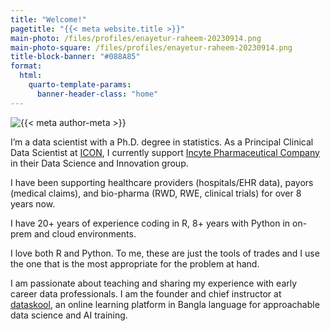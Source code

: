 ```yaml
---
title: "Welcome!"
pagetitle: "{{< meta website.title >}}"
main-photo: /files/profiles/enayetur-raheem-20230914.png
main-photo-square: /files/profiles/enayetur-raheem-20230914.png
title-block-banner: "#088A85"
format:
  html:
    quarto-template-params:
      banner-header-class: "home"
---
```


::: {.grid}

::: {.g-col-12 .g-col-sm-4}

```{=html}
<div class="grid" style="--bs-columns: 5; row-gap: 0;">
  <div class="g-col-1 g-col-sm-0"></div>
  <div class="g-col-3 g-col-sm-5">
    <picture>
      <source media="(max-width: 576px)" srcset="{{< meta main-photo-square >}}">
      <source media="(min-width: 576px)" srcset="{{< meta main-photo >}}">
      <img class="img-fluid" src="{{< meta main-photo >}}" alt="{{< meta author-meta >}}">
    </picture>
  </div>
  <div class="g-col-1 g-col-sm-0"></div>
</div>
```

:::

::: {.g-col-12 .g-col-sm-8}

I'm a data scientist with a Ph.D. degree in statistics. As a Principal Clinical Data Scientist at [ICON](https://www.iconplc.com), I currently support [Incyte Pharmaceutical Company](htts://incyte.com) in their Data Science and Innovation group.

I have been supporting healthcare providers (hospitals/EHR data), payors (medical claims), and bio-pharma (RWD, RWE, clinical trials) for over 8 years now.

I have 20+ years of experience coding in R, 8+ years with Python in on-prem and cloud environments.

I love both R and Python. To me, these are just the tools of trades and I use the one that is the most appropriate for the problem at hand. 

I am passionate about teaching and sharing my experience with early career data professionals. I am the founder and chief instructor at [dataskool](https://dataskool.org), an online learning platform in Bangla language for approachable data science and AI training.

:::

:::
